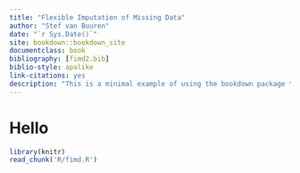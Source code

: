 --- 
title: "Flexible Imputation of Missing Data"
author: "Stef van Buuren"
date: "`r Sys.Date()`"
site: bookdown::bookdown_site
documentclass: book
bibliography: [fimd2.bib]
biblio-style: apalike
link-citations: yes
description: "This is a minimal example of using the bookdown package to write a book. The output format for this example is bookdown::gitbook."
---

# Hello {-}

```{r external-code, cache=FALSE}
library(knitr)
read_chunk('R/fimd.R')
```

```{r setglobalchunkoptions}
```
```{r ch1}
```

